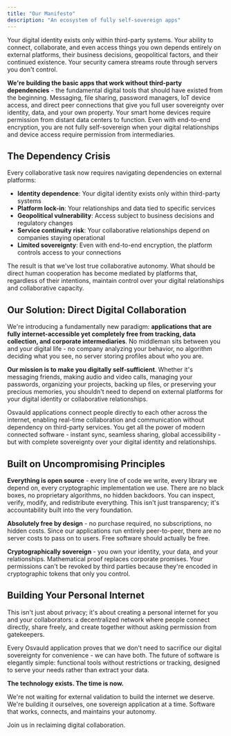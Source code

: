 ```yaml
---
title: "Our Manifesto"
description: "An ecosystem of fully self-sovereign apps"
---
```



Your digital identity exists only within third-party systems. Your ability to connect, collaborate, and even access things you own depends entirely on external platforms, their business decisions, geopolitical factors, and their continued existence. Your security camera streams route through servers you don't control.

**We're building the basic apps that work without third-party dependencies** - the fundamental digital tools that should have existed from the beginning. Messaging, file sharing, password managers, IoT device access, and direct peer connections that give you full user sovereignty over identity, data, and your own property. Your smart home devices require permission from distant data centers to function. Even with end-to-end encryption, you are not fully self-sovereign when your digital relationships and device access require permission from intermediaries.

## The Dependency Crisis

Every collaborative task now requires navigating dependencies on external platforms:

- **Identity dependence**: Your digital identity exists only within third-party systems
- **Platform lock-in**: Your relationships and data tied to specific services
- **Geopolitical vulnerability**: Access subject to business decisions and regulatory changes
- **Service continuity risk**: Your collaborative relationships depend on companies staying operational
- **Limited sovereignty**: Even with end-to-end encryption, the platform controls access to your connections

The result is that we've lost true collaborative autonomy. What should be direct human cooperation has become mediated by platforms that, regardless of their intentions, maintain control over your digital relationships and collaborative capacity.

## Our Solution: Direct Digital Collaboration

We're introducing a fundamentally new paradigm: **applications that are fully internet-accessible yet completely free from tracking, data collection, and corporate intermediaries**. No middleman sits between you and your digital life - no company analyzing your behavior, no algorithm deciding what you see, no server storing profiles about who you are.

**Our mission is to make you digitally self-sufficient**. Whether it's messaging friends, making audio and video calls, managing your passwords, organizing your projects, backing up files, or preserving your precious memories, you shouldn't need to depend on external platforms for your digital identity or collaborative relationships.

Osvauld applications connect people directly to each other across the internet, enabling real-time collaboration and communication without dependency on third-party services. You get all the power of modern connected software - instant sync, seamless sharing, global accessibility - but with complete sovereignty over your digital identity and relationships.

## Built on Uncompromising Principles

**Everything is open source** - every line of code we write, every library we depend on, every cryptographic implementation we use. There are no black boxes, no proprietary algorithms, no hidden backdoors. You can inspect, verify, modify, and redistribute everything. This isn't just transparency; it's accountability built into the very foundation.

**Absolutely free by design** - no purchase required, no subscriptions, no hidden costs. Since our applications run entirely peer-to-peer, there are no server costs to pass on to users. Free software should actually be free.

**Cryptographically sovereign** - you own your identity, your data, and your relationships. Mathematical proof replaces corporate promises. Your permissions can't be revoked by third parties because they're encoded in cryptographic tokens that only you control.

## Building Your Personal Internet

This isn't just about privacy; it's about creating a personal internet for you and your collaborators: a decentralized network where people connect directly, share freely, and create together without asking permission from gatekeepers. 

Every Osvauld application proves that we don't need to sacrifice our digital sovereignty for convenience - we can have both. The future of software is elegantly simple: functional tools without restrictions or tracking, designed to serve your needs rather than extract your data.

**The technology exists. The time is now.**

We're not waiting for external validation to build the internet we deserve. We're building it ourselves, one sovereign application at a time. Software that works, connects, and maintains your autonomy.

Join us in reclaiming digital collaboration.
